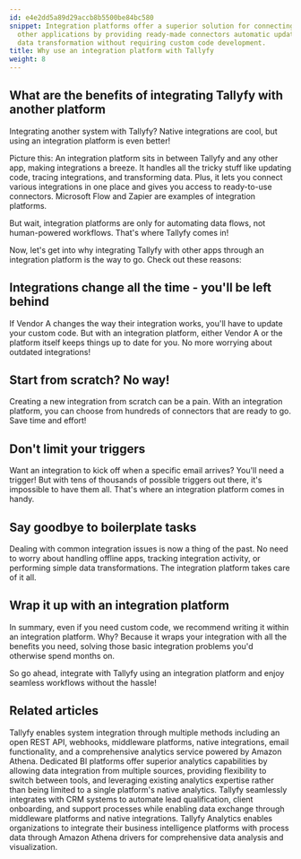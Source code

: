 ```yaml
---
id: e4e2dd5a89d29accb8b5500be84bc580
snippet: Integration platforms offer a superior solution for connecting Tallyfy with
  other applications by providing ready-made connectors automatic updates and simplified
  data transformation without requiring custom code development.
title: Why use an integration platform with Tallyfy
weight: 8
---
```


## What are the benefits of integrating Tallyfy with another platform

Integrating another system with Tallyfy? Native integrations are cool, but using an integration platform is even better!

Picture this: An integration platform sits in between Tallyfy and any other app, making integrations a breeze. It handles all the tricky stuff like updating code, tracing integrations, and transforming data. Plus, it lets you connect various integrations in one place and gives you access to ready-to-use connectors. Microsoft Flow and Zapier are examples of integration platforms.

But wait, integration platforms are only for automating data flows, not human-powered workflows. That's where Tallyfy comes in!

Now, let's get into why integrating Tallyfy with other apps through an integration platform is the way to go. Check out these reasons:

## Integrations change all the time - you'll be left behind

If Vendor A changes the way their integration works, you'll have to update your custom code. But with an integration platform, either Vendor A or the platform itself keeps things up to date for you. No more worrying about outdated integrations!

## Start from scratch? No way!

Creating a new integration from scratch can be a pain. With an integration platform, you can choose from hundreds of connectors that are ready to go. Save time and effort!

## Don't limit your triggers

Want an integration to kick off when a specific email arrives? You'll need a trigger! But with tens of thousands of possible triggers out there, it's impossible to have them all. That's where an integration platform comes in handy.

## Say goodbye to boilerplate tasks

Dealing with common integration issues is now a thing of the past. No need to worry about handling offline apps, tracking integration activity, or performing simple data transformations. The integration platform takes care of it all.

<lite-vimeo videoid="349793950"></lite-vimeo>

## Wrap it up with an integration platform

In summary, even if you need custom code, we recommend writing it within an integration platform. Why? Because it wraps your integration with all the benefits you need, solving those basic integration problems you'd otherwise spend months on.

So go ahead, integrate with Tallyfy using an integration platform and enjoy seamless workflows without the hassle!


## Related articles
<CardGrid>
<LinkTitleCard header="<b>Pro > Integrations</b>" href="/products/pro/integrations/" > Tallyfy enables system integration through multiple methods including an open REST API, webhooks, middleware platforms, native integrations, email functionality, and a comprehensive analytics service powered by Amazon Athena. </LinkTitleCard>
<LinkTitleCard header="<b>Analytics > Why use BI platforms vs. native analytics?</b>" href="/products/pro/integrations/analytics/why-use-a-dedicated-bi-platform-with-tallyfy/" > Dedicated BI platforms offer superior analytics capabilities by allowing data integration from multiple sources, providing flexibility to switch between tools, and leveraging existing analytics expertise rather than being limited to a single platform's native analytics. </LinkTitleCard>
<LinkTitleCard header="<b>Middleware > Integrate to your CRM or ERP</b>" href="/products/pro/integrations/middleware/integrate-into-crm/" > Tallyfy seamlessly integrates with CRM systems to automate lead qualification, client onboarding, and support processes while enabling data exchange through middleware platforms and native integrations. </LinkTitleCard>
<LinkTitleCard header="<b>Integrations > Tallyfy Analytics</b>" href="/products/pro/integrations/analytics/" > Tallyfy Analytics enables organizations to integrate their business intelligence platforms with process data through Amazon Athena drivers for comprehensive data analysis and visualization. </LinkTitleCard>
</CardGrid>